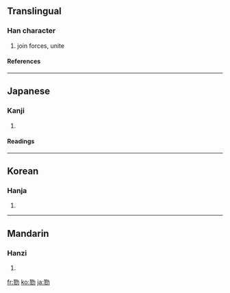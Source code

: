 ==Translingual==
===Han character===
{{Han char|rn=19|rad=力|as=11|sn=13|four=|canj=尸竹大尸 (SHKS)}}
# join forces, unite
====References====
{{Han ref|kx=0148.420|dkj=02418|dj=0336.070|hdz=10379.120|uh=52E0|ud=21216}}
----
==Japanese==
===Kanji===
{{ja-kanji|grade=|rs=力11}}
# {{defn|Japanese}} 
====Readings====
{{ja-readings|on=[[りく]] (riku)|kun=[[あわせる]] (awaseru)}}
----
==Korean==
===Hanja===
{{ko-hanja|hangeul=륙|rv=ryuk|mr=ryuk}}
# {{defn|Korean}}
----
==Mandarin==
===Hanzi===
{{cmn-hanzi|pin=[[lù]] ([[lu4]])|wg=lu<sup>4</sup>}}
# {{defn|Mandarin}}

[[fr:勠]]
[[ko:勠]]
[[ja:勠]]